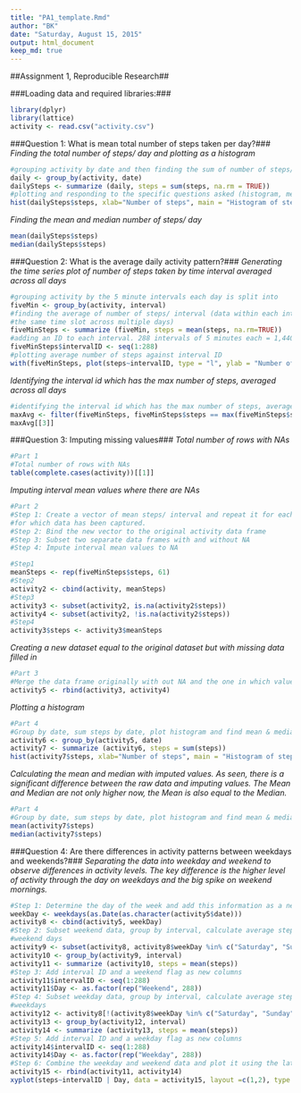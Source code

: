 ```yaml
---
title: "PA1_template.Rmd"
author: "BK"
date: "Saturday, August 15, 2015"
output: html_document
keep_md: true 
---
```


##Assignment 1, Reproducible Research##

###Loading data and required libraries:###
```r
library(dplyr)
library(lattice)
activity <- read.csv("activity.csv")
```


###Question 1: What is mean total number of steps taken per day?###
*Finding the total number of steps/ day and plotting as a histogram*
```r
#grouping activity by date and then finding the sum of number of steps/ day
daily <- group_by(activity, date)
dailySteps <- summarize (daily, steps = sum(steps, na.rm = TRUE))
#plotting and responding to the specific questions asked (histogram, mean and median)
hist(dailySteps$steps, xlab="Number of steps", main = "Histogram of steps/day (with NA)")
```


*Finding the mean and median number of steps/ day*
```r
mean(dailySteps$steps)
median(dailySteps$steps)
```


###Question 2: What is the average daily activity pattern?###
*Generating the time series plot of number of steps taken by time interval averaged across all days*
```r
#grouping activity by the 5 minute intervals each day is split into
fiveMin <- group_by(activity, interval)
#finding the average of number of steps/ interval (data within each interval is from 
#the same time slot across multiple days)
fiveMinSteps <- summarize (fiveMin, steps = mean(steps, na.rm=TRUE))
#adding an ID to each interval. 288 intervals of 5 minutes each = 1,440 minutes = 24 hours/ day
fiveMinSteps$intervalID <- seq(1:288)
#plotting average number of steps against interval ID
with(fiveMinSteps, plot(steps~intervalID, type = "l", ylab = "Number of steps", xlab = "Interval"))
```



*Identifying the interval id which has the max number of steps, averaged across all days*
```r
#identifying the interval id which has the max number of steps, averaged across all days
maxAvg <- filter(fiveMinSteps, fiveMinSteps$steps == max(fiveMinSteps$steps))
maxAvg[[3]]
```



###Question 3: Imputing missing values###
*Total number of rows with NAs*
```r
#Part 1
#Total number of rows with NAs
table(complete.cases(activity))[[1]]
```



*Imputing interval mean values where there are NAs*
```r
#Part 2
#Step 1: Create a vector of mean steps/ interval and repeat it for each of the 61 days
#for which data has been captured.
#Step 2: Bind the new vector to the original activity data frame
#Step 3: Subset two separate data frames with and without NA
#Step 4: Impute interval mean values to NA

#Step1
meanSteps <- rep(fiveMinSteps$steps, 61)
#Step2
activity2 <- cbind(activity, meanSteps)
#Step3
activity3 <- subset(activity2, is.na(activity2$steps))
activity4 <- subset(activity2, !is.na(activity2$steps))
#Step4
activity3$steps <- activity3$meanSteps
```



*Creating a new dataset equal to the original dataset but with missing data filled in*
```r
#Part 3
#Merge the data frame originally with out NA and the one in which values are imputed
activity5 <- rbind(activity3, activity4)
```




*Plotting a histogram*
```r
#Part 4
#Group by date, sum steps by date, plot histogram and find mean & median
activity6 <- group_by(activity5, date)
activity7 <- summarize (activity6, steps = sum(steps))
hist(activity7$steps, xlab="Number of steps", main = "Histogram of steps/day with imputed values")
```


*Calculating the mean and median with imputed values. As seen, there is a significant difference between the raw data and imputing values. The Mean and Median are not only higher now, the Mean is also equal to the Median.*
```r
#Part 4
#Group by date, sum steps by date, plot histogram and find mean & median
mean(activity7$steps)
median(activity7$steps)
```



###Question 4: Are there differences in activity patterns between weekdays and weekends?###
*Separating the data into weekday and weekend to observe differences in activity levels. The key difference is the higher level of activity through the day on weekdays and the big spike on weekend mornings.*
```r
#Step 1: Determine the day of the week and add this information as a new column
weekDay <- weekdays(as.Date(as.character(activity5$date)))
activity8 <- cbind(activity5, weekDay)
#Step 2: Subset weekend data, group by interval, calculate average steps/ interval across 
#weekend days
activity9 <- subset(activity8, activity8$weekDay %in% c("Saturday", "Sunday"))
activity10 <- group_by(activity9, interval)
activity11 <- summarize (activity10, steps = mean(steps))
#Step 3: Add interval ID and a weekend flag as new columns
activity11$intervalID <- seq(1:288)
activity11$Day <- as.factor(rep("Weekend", 288))
#Step 4: Subset weekday data, group by interval, calculate average steps/ interval across 
#weekdays
activity12 <- activity8[!(activity8$weekDay %in% c("Saturday", "Sunday")),]
activity13 <- group_by(activity12, interval)
activity14 <- summarize (activity13, steps = mean(steps))
#Step 5: Add interval ID and a weekday flag as new columns
activity14$intervalID <- seq(1:288)
activity14$Day <- as.factor(rep("Weekday", 288))
#Step 6: Combine the weekday and weekend data and plot it using the lattice plotting system
activity15 <- rbind(activity11, activity14)
xyplot(steps~intervalID | Day, data = activity15, layout =c(1,2), type = "l", ylab = "Number of steps", xlab = "Interval")
```

